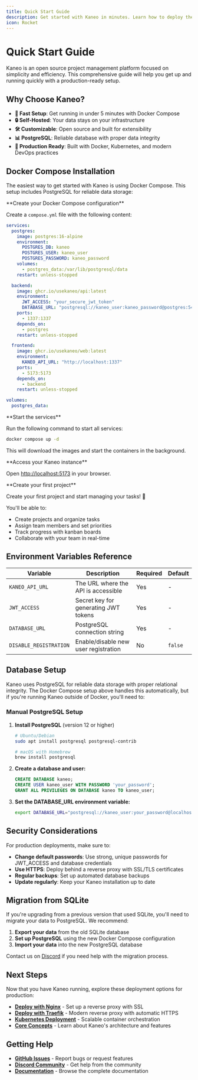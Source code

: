 ```yaml
---
title: Quick Start Guide
description: Get started with Kaneo in minutes. Learn how to deploy the open source project management platform using Docker Compose, configure PostgreSQL, and set up your first project.
icon: Rocket
---
```



# Quick Start Guide

Kaneo is an open source project management platform focused on simplicity and efficiency. This comprehensive guide will help you get up and running quickly with a production-ready setup.

## Why Choose Kaneo?

- **🚀 Fast Setup**: Get running in under 5 minutes with Docker Compose
- **🔒 Self-Hosted**: Your data stays on your infrastructure
- **🛠️ Customizable**: Open source and built for extensibility
- **📊 PostgreSQL**: Reliable database with proper data integrity
- **🔧 Production Ready**: Built with Docker, Kubernetes, and modern DevOps practices

## Docker Compose Installation

The easiest way to get started with Kaneo is using Docker Compose. This setup includes PostgreSQL for reliable data storage:

<Steps>
<Step>
**Create your Docker Compose configuration**

Create a `compose.yml` file with the following content:
</Step>

```yaml
services:
  postgres:
    image: postgres:16-alpine
    environment:
      POSTGRES_DB: kaneo
      POSTGRES_USER: kaneo_user
      POSTGRES_PASSWORD: kaneo_password
    volumes:
      - postgres_data:/var/lib/postgresql/data
    restart: unless-stopped

  backend:
    image: ghcr.io/usekaneo/api:latest
    environment:
      JWT_ACCESS: "your_secure_jwt_token"
      DATABASE_URL: "postgresql://kaneo_user:kaneo_password@postgres:5432/kaneo"
    ports:
      - 1337:1337
    depends_on:
      - postgres
    restart: unless-stopped

  frontend:
    image: ghcr.io/usekaneo/web:latest
    environment:
      KANEO_API_URL: "http://localhost:1337"
    ports:
      - 5173:5173
    depends_on:
      - backend
    restart: unless-stopped

volumes:
  postgres_data:
```

<Step>
**Start the services**

Run the following command to start all services:

```bash
docker compose up -d
```

This will download the images and start the containers in the background.
</Step>

<Step>
**Access your Kaneo instance**

Open [http://localhost:5173](http://localhost:5173) in your browser.
</Step>

<Step>
**Create your first project**

Create your first project and start managing your tasks! 🎉

You'll be able to:
- Create projects and organize tasks
- Assign team members and set priorities
- Track progress with kanban boards
- Collaborate with your team in real-time
</Step>

</Steps>

## Environment Variables Reference

| Variable | Description | Required | Default |
| -------- | ----------- | -------- | ------- |
| `KANEO_API_URL` | The URL where the API is accessible | Yes | - |
| `JWT_ACCESS` | Secret key for generating JWT tokens | Yes | - |
| `DATABASE_URL` | PostgreSQL connection string | Yes | - |
| `DISABLE_REGISTRATION` | Enable/disable new user registration | No | `false` |

## Database Setup

Kaneo uses PostgreSQL for reliable data storage with proper relational integrity. The Docker Compose setup above handles this automatically, but if you're running Kaneo outside of Docker, you'll need to:

### Manual PostgreSQL Setup

1. **Install PostgreSQL** (version 12 or higher)
   ```bash
   # Ubuntu/Debian
   sudo apt install postgresql postgresql-contrib

   # macOS with Homebrew
   brew install postgresql
   ```

2. **Create a database and user:**
   ```sql
   CREATE DATABASE kaneo;
   CREATE USER kaneo_user WITH PASSWORD 'your_password';
   GRANT ALL PRIVILEGES ON DATABASE kaneo TO kaneo_user;
   ```

3. **Set the DATABASE_URL environment variable:**
   ```bash
   export DATABASE_URL="postgresql://kaneo_user:your_password@localhost:5432/kaneo"
   ```

## Security Considerations

For production deployments, make sure to:

- **Change default passwords**: Use strong, unique passwords for JWT_ACCESS and database credentials
- **Use HTTPS**: Deploy behind a reverse proxy with SSL/TLS certificates
- **Regular backups**: Set up automated database backups
- **Update regularly**: Keep your Kaneo installation up to date

## Migration from SQLite

If you're upgrading from a previous version that used SQLite, you'll need to migrate your data to PostgreSQL. We recommend:

1. **Export your data** from the old SQLite database
2. **Set up PostgreSQL** using the new Docker Compose configuration
3. **Import your data** into the new PostgreSQL database

Contact us on [Discord](https://discord.gg/rU4tSyhXXU) if you need help with the migration process.

## Next Steps

Now that you have Kaneo running, explore these deployment options for production:

- **[Deploy with Nginx](/docs/deployments/nginx)** - Set up a reverse proxy with SSL
- **[Deploy with Traefik](/docs/deployments/traefik)** - Modern reverse proxy with automatic HTTPS
- **[Kubernetes Deployment](/docs/deployments/kubernetes)** - Scalable container orchestration
- **[Core Concepts](/docs/concepts/overview)** - Learn about Kaneo's architecture and features

## Getting Help

- **[GitHub Issues](https://github.com/usekaneo/kaneo/issues)** - Report bugs or request features
- **[Discord Community](https://discord.gg/rU4tSyhXXU)** - Get help from the community
- **[Documentation](/docs)** - Browse the complete documentation